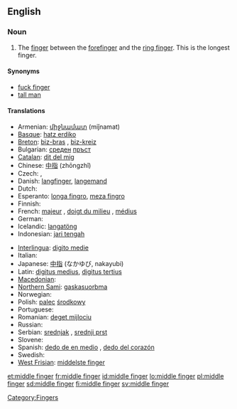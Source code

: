 ==English==
{{wikipedia}}

===Noun===
{{en-noun}}

# The [[finger]] between the [[forefinger]] and the [[ring finger]]. This is the longest finger.

====Synonyms====
* [[fuck finger]]
* [[tall man]]

====Translations====
{{trans-top|finger between the forefinger and the ring finger}}
* Armenian: [[միջնամատ]] (miǰnamat)
* [[Basque]]: [[hatz erdiko]]
* [[Breton]]: [[biz-bras]] {{m}}, [[biz-kreiz]] {{m}}
* Bulgarian: [[среден]] [[пръст]] {{m}}
* [[Catalan]]: [[dit del mig]] {{m}}
* Chinese: [[中指]] (zhōngzhǐ)
* Czech: {{t-|cs|prostředník|m}}, {{t-|cs|prostředníček|m}}
* Danish: [[langfinger]], [[langemand]]
* Dutch: {{t+|nl|middelvinger|m}}
* Esperanto: [[longa fingro]], [[meza fingro]]
* Finnish: {{t+|fi|keskisormi}}
* French: [[majeur]] {{m}}, [[doigt du milieu]] {{m}}, [[médius]] {{m}}
* German: {{t+|de|Mittelfinger|m}}
* Icelandic: [[langatöng]] {{f}}
* Indonesian: [[jari tengah]]
{{trans-mid}}
* [[Interlingua]]: [[digito medie]]
* Italian: {{t+|it|medio}}
* Japanese: [[中指]] (なかゆび, nakayubi)
* Latin: [[digitus medius]], [[digitus tertius]]
* [[Macedonian]]: {{t|mk|среден прст|m|tr=sréden p'rst|sc=Cyrl}}
* [[Northern Sami]]: [[gaskasuorbma]]
* Norwegian: {{t-|no|langfinger|m}}
* Polish: [[palec]] [[środkowy]] {{m}}
* Portuguese: {{t+|pt|dedo médio|m}}
* Romanian: [[deget mijlociu]] {{n}}
* Russian: {{t-|ru|средний палец|m|tr=srédnij pálets|sc=Cyrl}}
* Serbian: [[srednjak]] {{m}}, [[srednji prst]] {{m}}
* Slovene: {{t+|sl|sredinec|m}}
* Spanish: [[dedo de en medio]] {{m}}, [[dedo del corazón]] {{m}}
* Swedish: {{t-|sv|långfinger|n}}
* [[West Frisian]]: [[middelste finger]]
{{trans-bottom}}

[[Category:Fingers]]

[[et:middle finger]]
[[fr:middle finger]]
[[id:middle finger]]
[[lo:middle finger]]
[[pl:middle finger]]
[[sd:middle finger]]
[[fi:middle finger]]
[[sv:middle finger]]